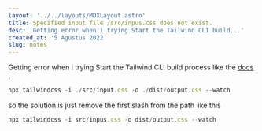 ```yaml
---
layout: '../../layouts/MDXLayout.astro' 
title: Specified input file /src/inpus.css does not exist.
desc: 'Getting error when i trying Start the Tailwind CLI build...'
created_at: '5 Agustus 2022'
slug: notes
---
```


Getting error when i trying Start the Tailwind CLI build process like the <a href='https://tailwindcss.com/docs/installation' class='text-primary'>docs</a> , 

```javascript
npx tailwindcss -i ./src/input.css -o ./dist/output.css --watch
```

so the solution is just remove the first slash from the path like this 

```javascript
npx tailwindcss -i src/inpus.css -o dist/output.css --watch
```
